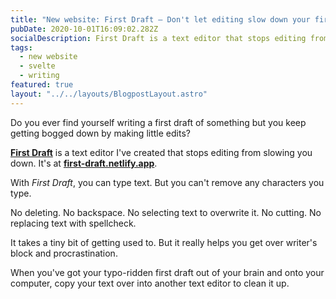 ```yaml
---
title: "New website: First Draft – Don't let editing slow down your first draft"
pubDate: 2020-10-01T16:09:02.282Z
socialDescription: First Draft is a text editor that stops editing from slowing you down
tags:
  - new website
  - svelte
  - writing
featured: true
layout: "../../layouts/BlogpostLayout.astro"
---
```


Do you ever find yourself writing a first draft of something but you keep getting bogged down by making little edits?

**[First Draft](https://first-draft.netlify.app/)** is a text editor I've created that stops editing from slowing you down. It's at **[first-draft.netlify.app](https://first-draft.netlify.app/)**.

With _First Draft_, you can type text. But you can't remove any characters you type.

No deleting. No backspace. No selecting text to overwrite it. No cutting. No replacing text with spellcheck.

It takes a tiny bit of getting used to. But it really helps you get over writer's block and procrastination.

When you've got your typo-ridden first draft out of your brain and onto your computer, copy your text over into another text editor to clean it up.
